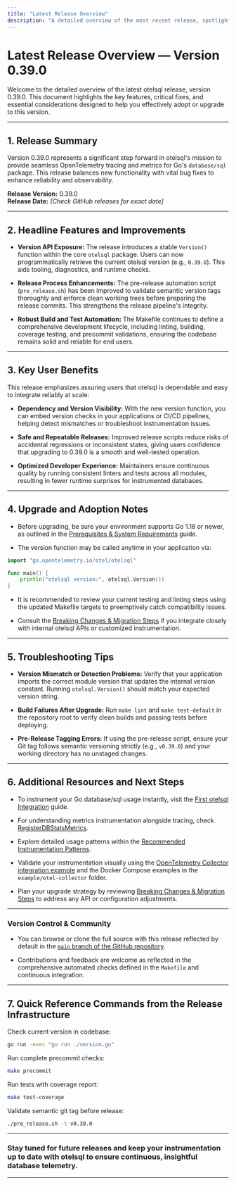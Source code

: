 ```yaml
---
title: "Latest Release Overview"
description: "A detailed overview of the most recent release, spotlighting headline features, major fixes, and critical usage notes. Ideal for users adopting the newest version or evaluating an upgrade."
---
```


# Latest Release Overview — Version 0.39.0

Welcome to the detailed overview of the latest otelsql release, version 0.39.0. This document highlights the key features, critical fixes, and essential considerations designed to help you effectively adopt or upgrade to this version.

---

## 1. Release Summary

Version 0.39.0 represents a significant step forward in otelsql's mission to provide seamless OpenTelemetry tracing and metrics for Go's `database/sql` package. This release balances new functionality with vital bug fixes to enhance reliability and observability.

**Release Version:** 0.39.0  
**Release Date:** _[Check GitHub releases for exact date]_  

---

## 2. Headline Features and Improvements

- **Version API Exposure:** The release introduces a stable `Version()` function within the core `otelsql` package. Users can now programmatically retrieve the current otelsql version (e.g., `0.39.0`). This aids tooling, diagnostics, and runtime checks.

- **Release Process Enhancements:** The pre-release automation script (`pre_release.sh`) has been improved to validate semantic version tags thoroughly and enforce clean working trees before preparing the release commits. This strengthens the release pipeline's integrity.

- **Robust Build and Test Automation:** The Makefile continues to define a comprehensive development lifecycle, including linting, building, coverage testing, and precommit validations, ensuring the codebase remains solid and reliable for end users.

---

## 3. Key User Benefits

This release emphasizes assuring users that otelsql is dependable and easy to integrate reliably at scale:

- **Dependency and Version Visibility:** With the new version function, you can embed version checks in your applications or CI/CD pipelines, helping detect mismatches or troubleshoot instrumentation issues.

- **Safe and Repeatable Releases:** Improved release scripts reduce risks of accidental regressions or inconsistent states, giving users confidence that upgrading to 0.39.0 is a smooth and well-tested operation.

- **Optimized Developer Experience:** Maintainers ensure continuous quality by running consistent linters and tests across all modules, resulting in fewer runtime surprises for instrumented databases.

---

## 4. Upgrade and Adoption Notes

- Before upgrading, be sure your environment supports Go 1.18 or newer, as outlined in the [Prerequisites & System Requirements](../../getting-started/setup-installation/prerequisites-system-requirements) guide.

- The version function may be called anytime in your application via:

```go
import "go.opentelemetry.io/otel/otelsql"

func main() {
    println("otelsql version:", otelsql.Version())
}
```

- It is recommended to review your current testing and linting steps using the updated Makefile targets to preemptively catch compatibility issues.

- Consult the [Breaking Changes & Migration Steps](../upgrade-migration/breaking-changes) if you integrate closely with internal otelsql APIs or customized instrumentation.

---

## 5. Troubleshooting Tips

- **Version Mismatch or Detection Problems:** Verify that your application imports the correct module version that updates the internal version constant. Running `otelsql.Version()` should match your expected version string.

- **Build Failures After Upgrade:** Run `make lint` and `make test-default` in the repository root to verify clean builds and passing tests before deploying.

- **Pre-Release Tagging Errors:** If using the pre-release script, ensure your Git tag follows semantic versioning strictly (e.g., `v0.39.0`) and your working directory has no unstaged changes.

---

## 6. Additional Resources and Next Steps

- To instrument your Go database/sql usage instantly, visit the [First otelsql Integration](../../getting-started/configuration-usage/first-otel-instrumentation) guide.

- For understanding metrics instrumentation alongside tracing, check [RegisterDBStatsMetrics](../../api-reference/core-api/metrics-instrumentation).

- Explore detailed usage patterns within the [Recommended Instrumentation Patterns](../../guides/best-practices/instrumentation-patterns).

- Validate your instrumentation visually using the [OpenTelemetry Collector integration example](../../getting-started/examples-integration/next-steps-explore-metrics) and the Docker Compose examples in the `example/otel-collector` folder.

- Plan your upgrade strategy by reviewing [Breaking Changes & Migration Steps](../upgrade-migration/breaking-changes) to address any API or configuration adjustments.

---

### Version Control & Community

- You can browse or clone the full source with this release reflected by default in the [`main` branch of the GitHub repository](https://github.com/XSAM/otelsql).

- Contributions and feedback are welcome as reflected in the comprehensive automated checks defined in the `Makefile` and continuous integration.

---

## 7. Quick Reference Commands from the Release Infrastructure

Check current version in codebase:

```bash
go run -exec "go run ./version.go"
```

Run complete precommit checks:

```bash
make precommit
```

Run tests with coverage report:

```bash
make test-coverage
```

Validate semantic git tag before release:

```bash
./pre_release.sh -t v0.39.0
```

---

### Stay tuned for future releases and keep your instrumentation up to date with otelsql to ensure continuous, insightful database telemetry.

---